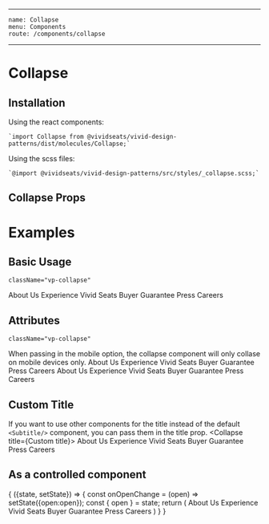 
---
    name: Collapse
    menu: Components
    route: /components/collapse
---


# Collapse
## Installation
Using the react components:

    `import Collapse from @vividseats/vivid-design-patterns/dist/molecules/Collapse;`

Using the scss files:

    `@import @vividseats/vivid-design-patterns/src/styles/_collapse.scss;`

## Collapse Props
<PropsTable of={Collapse}/>

# Examples

## Basic Usage
    className="vp-collapse"
<Playground>
    <Collapse title='Click to Expand/Collapse'>
        <LinkGroup type="muted">
            <Link state="muted" weight="regular" href="/about.html">
                About Us
            </Link>
            <Link state="muted" weight="regular" href="/difference.html">
                Experience Vivid Seats
            </Link>
            <Link state="muted" weight="regular" href="/guarantee.html">
                Buyer Guarantee
            </Link>
            <Link state="muted" weight="regular" href="/press/">
                Press
            </Link>
            <Link state="muted" weight="regular" href="/careers">
                Careers
                </Link>
            </LinkGroup>
    </Collapse>
</Playground>

## Attributes
    className="vp-collapse"

When passing in the mobile option, the collapse component will only collase on mobile devices only.
<Playground>
    <Collapse title='Mobile' collapseOnMobileOnly>
        <LinkGroup type="muted">
            <Link state="muted" weight="regular" href="/about.html">
                About Us
            </Link>
            <Link state="muted" weight="regular" href="/difference.html">
                Experience Vivid Seats
            </Link>
            <Link state="muted" weight="regular" href="/guarantee.html">
                Buyer Guarantee
            </Link>
            <Link state="muted" weight="regular" href="/press/">
                Press
            </Link>
            <Link state="muted" weight="regular" href="/careers">
                Careers
            </Link>
        </LinkGroup>
    </Collapse>
    <Collapse title='Wrap' wrap>
        <LinkGroup type="muted">
            <Link state="muted" weight="regular" href="/about.html">
                About Us
            </Link>
            <Link state="muted" weight="regular" href="/difference.html">
                Experience Vivid Seats
            </Link>
            <Link state="muted" weight="regular" href="/guarantee.html">
                Buyer Guarantee
            </Link>
            <Link state="muted" weight="regular" href="/press/">
                Press
            </Link>
            <Link state="muted" weight="regular" href="/careers">
                Careers
            </Link>
        </LinkGroup>
    </Collapse>
</Playground>


## Custom Title
If you want to use other components for the title instead of the default `<Subtitle/>` component, you can pass them in the title prop.
<Playground>
    <Collapse title={<Headline importance={3}>Custom title</Headline>}>
        <LinkGroup type="muted">
            <Link state="muted" weight="regular" href="/about.html">
                About Us
            </Link>
            <Link state="muted" weight="regular" href="/difference.html">
                Experience Vivid Seats
            </Link>
            <Link state="muted" weight="regular" href="/guarantee.html">
                Buyer Guarantee
            </Link>
            <Link state="muted" weight="regular" href="/press/">
                Press
            </Link>
            <Link state="muted" weight="regular" href="/careers">
                Careers
            </Link>
        </LinkGroup>
    </Collapse>
</Playground>

## As a controlled component
<Playground>
    <StatefulComponent initialState={{open: false}}>
    {
        ({state, setState}) => {
            const onOpenChange = (open) => setState({open:open});
            const { open } = state;
            return (
                    <Collapse onOpenChange={onOpenChange} open={open} title={"Controlled"}>
                        <LinkGroup type="muted">
                            <Link state="muted" weight="regular" href="/about.html">
                                About Us
                            </Link>
                            <Link state="muted" weight="regular" href="/difference.html">
                                Experience Vivid Seats
                            </Link>
                            <Link state="muted" weight="regular" href="/guarantee.html">
                                Buyer Guarantee
                            </Link>
                            <Link state="muted" weight="regular" href="/press/">
                                Press
                            </Link>
                            <Link state="muted" weight="regular" href="/careers">
                                Careers
                            </Link>
                        </LinkGroup>
                    </Collapse>
            )
        }
    }
    </StatefulComponent>
</Playground>